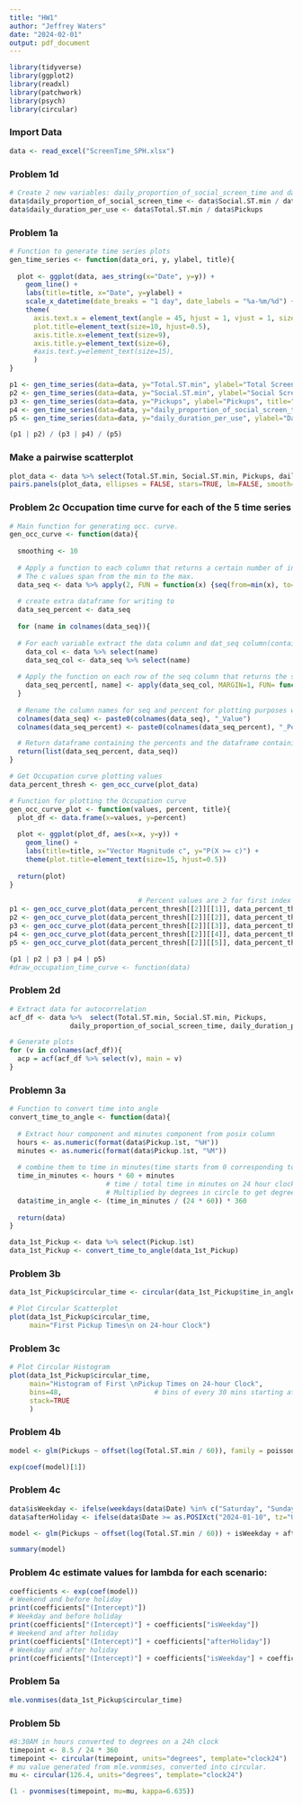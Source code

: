 ---
title: "HW1"
author: "Jeffrey Waters"
date: "2024-02-01"
output: pdf_document
---

```{r setup, include=FALSE}
library(tidyverse)
library(ggplot2)
library(readxl)
library(patchwork)
library(psych)
library(circular)
```


### Import Data
```{r}
data <- read_excel("ScreenTime_SPH.xlsx")

```

### Problem 1d
```{r}

# Create 2 new variables: daily_proportion_of_social_screen_time and daily_duration_per_use
data$daily_proportion_of_social_screen_time <- data$Social.ST.min / data$Total.ST.min
data$daily_duration_per_use <- data$Total.ST.min / data$Pickups

```


### Problem 1a
```{r fig.width = 8, fig.heigh = 2}

# Function to generate time series plots
gen_time_series <- function(data_ori, y, ylabel, title){
  
  plot <- ggplot(data, aes_string(x="Date", y=y)) +
    geom_line() + 
    labs(title=title, x="Date", y=ylabel) + 
    scale_x_datetime(date_breaks = "1 day", date_labels = "%a-%m/%d") +
    theme(
      axis.text.x = element_text(angle = 45, hjust = 1, vjust = 1, size=6),
      plot.title=element_text(size=10, hjust=0.5),
      axis.title.x=element_text(size=9),
      axis.title.y=element_text(size=6),
      #axis.text.y=element_text(size=15),
      )
}

p1 <- gen_time_series(data=data, y="Total.ST.min", ylabel="Total Screen \nTime(mins)", title="Total Screen Time")
p2 <- gen_time_series(data=data, y="Social.ST.min", ylabel="Social Screen \nTime(mins)", title="Social Screen Time")
p3 <- gen_time_series(data=data, y="Pickups", ylabel="Pickups", title="Pickups")
p4 <- gen_time_series(data=data, y="daily_proportion_of_social_screen_time", ylabel="Daily Proportion of \nSocial Screen Time", title="Daily Proportion of \nSocial Screen Time")
p5 <- gen_time_series(data=data, y="daily_duration_per_use", ylabel="Daily Duration per Use", title="Daily Duration per Use")

(p1 | p2) / (p3 | p4) / (p5)
```

### Make a pairwise scatterplot
```{r fig.width = 10, fig.heigh = 10}

plot_data <- data %>% select(Total.ST.min, Social.ST.min, Pickups, daily_proportion_of_social_screen_time, daily_duration_per_use)
pairs.panels(plot_data, ellipses = FALSE, stars=TRUE, lm=FALSE, smooth=FALSE, method="pearson")

```

### Problem 2c Occupation time curve for each of the 5 time series
```{r fig.width = 15, fig.height = 4}
# Main function for generating occ. curve.
gen_occ_curve <- function(data){
  
  smoothing <- 10
  
  # Apply a function to each column that returns a certain number of increments, defined by smoothing, as the c values
  # The c values span from the min to the max.
  data_seq <- data %>% apply(2, FUN = function(x) {seq(from=min(x), to=max(x), length.out=smoothing)}) %>% as.data.frame()
  
  # create extra dataframe for writing to
  data_seq_percent <- data_seq
  
  for (name in colnames(data_seq)){
    
  # For each variable extract the data column and dat_seq column(contains the c values)
    data_col <- data %>% select(name)
    data_seq_col <- data_seq %>% select(name)
    
  # Apply the function on each row of the seq column that returns the sum of values >= c in data and divides by the total number of data points
    data_seq_percent[, name] <- apply(data_seq_col, MARGIN=1, FUN= function(c) {sum(data_col >= c) / nrow(data_col)})
  }
  
  # Rename the column names for seq and percent for plotting purposes when we combine them later.
  colnames(data_seq) <- paste0(colnames(data_seq), "_Value")
  colnames(data_seq_percent) <- paste0(colnames(data_seq_percent), "_Percent")

  # Return dataframe containing the percents and the dataframe containing the c values.
  return(list(data_seq_percent, data_seq))
}

# Get Occupation curve plotting values
data_percent_thresh <- gen_occ_curve(plot_data)

# Function for plotting the Occupation curve
gen_occ_curve_plot <- function(values, percent, title){
  plot_df <- data.frame(x=values, y=percent)
  
  plot <- ggplot(plot_df, aes(x=x, y=y)) + 
    geom_line() + 
    labs(title=title, x="Vector Magnitude c", y="P(X >= c)") + 
    theme(plot.title=element_text(size=15, hjust=0.5))
  
  return(plot)
}

                                # Percent values are 2 for first index    # C values are 1 for first index
p1 <- gen_occ_curve_plot(data_percent_thresh[[2]][[1]], data_percent_thresh[[1]][[1]], colnames(plot_data)[1])
p2 <- gen_occ_curve_plot(data_percent_thresh[[2]][[2]], data_percent_thresh[[1]][[2]], colnames(plot_data)[2])
p3 <- gen_occ_curve_plot(data_percent_thresh[[2]][[3]], data_percent_thresh[[1]][[3]], colnames(plot_data)[3])
p4 <- gen_occ_curve_plot(data_percent_thresh[[2]][[4]], data_percent_thresh[[1]][[4]], "daily proportion of \nsocial screen time")
p5 <- gen_occ_curve_plot(data_percent_thresh[[2]][[5]], data_percent_thresh[[1]][[5]], colnames(plot_data)[5])

(p1 | p2 | p3 | p4 | p5)
#draw_occupation_time_curve <- function(data)
```
### Problem 2d

```{r fig.width = 6, fig.height = 4}

# Extract data for autocorrelation
acf_df <- data %>%  select(Total.ST.min, Social.ST.min, Pickups, 
               daily_proportion_of_social_screen_time, daily_duration_per_use)

# Generate plots
for (v in colnames(acf_df)){
  acp = acf(acf_df %>% select(v), main = v)
}
```


### Problemn 3a
```{r}
# Function to convert time into angle
convert_time_to_angle <- function(data){
  
  # Extract hour component and minutes component from posix column 
  hours <- as.numeric(format(data$Pickup.1st, "%H"))
  minutes <- as.numeric(format(data$Pickup.1st, "%M"))
  
  # combine them to time in minutes(time starts from 0 corresponding to 12:00 AM)
  time_in_minutes <- hours * 60 + minutes
                        # time / total time in minutes on 24 hour clock
                        # Multiplied by degrees in circle to get degree placement(clockwise) on clock
  data$time_in_angle <- (time_in_minutes / (24 * 60)) * 360
  
  return(data)
}

data_1st_Pickup <- data %>% select(Pickup.1st)
data_1st_Pickup <- convert_time_to_angle(data_1st_Pickup)

```


### Problem 3b
```{r}
data_1st_Pickup$circular_time <- circular(data_1st_Pickup$time_in_angle, units="degrees", template="clock24")

# Plot Circular Scatterplot
plot(data_1st_Pickup$circular_time, 
     main="First Pickup Times\n on 24-hour Clock")

```
### Problem 3c
```{r}
# Plot Circular Histogram
plot(data_1st_Pickup$circular_time, 
     main="Histogram of First \nPickup Times on 24-hour Clock",
     bins=48,                       # bins of every 30 mins starting at 12:00AM
     stack=TRUE
     )

```
### Problem 4b
```{r}
model <- glm(Pickups ~ offset(log(Total.ST.min / 60)), family = poisson, data=data)

exp(coef(model)[1])
```

### Problem 4c
```{r}
data$isWeekday <- ifelse(weekdays(data$Date) %in% c("Saturday", "Sunday"), 0, 1)
data$afterHoliday <- ifelse(data$Date >= as.POSIXct("2024-01-10", tz="UTC"), 1, 0)

model <- glm(Pickups ~ offset(log(Total.ST.min / 60)) + isWeekday + afterHoliday, family = poisson, data=data)

summary(model)
```
### Problem 4c estimate values for lambda for each scenario:
```{r}
coefficients <- exp(coef(model))
# Weekend and before holiday
print(coefficients["(Intercept)"])
# Weekday and before holiday
print(coefficients["(Intercept)"] + coefficients["isWeekday"])
# Weekend and after holiday
print(coefficients["(Intercept)"] + coefficients["afterHoliday"])
# Weekday and after holiday
print(coefficients["(Intercept)"] + coefficients["isWeekday"] + coefficients["afterHoliday"])
```

### Problem 5a
```{r}
mle.vonmises(data_1st_Pickup$circular_time)
```
### Problem 5b
```{r}
#8:30AM in hours converted to degrees on a 24h clock
timepoint <- 8.5 / 24 * 360
timepoint <- circular(timepoint, units="degrees", template="clock24")
# mu value generated from mle.vonmises, converted into circular.
mu <- circular(126.4, units="degrees", template="clock24")

(1 - pvonmises(timepoint, mu=mu, kappa=6.635))
```